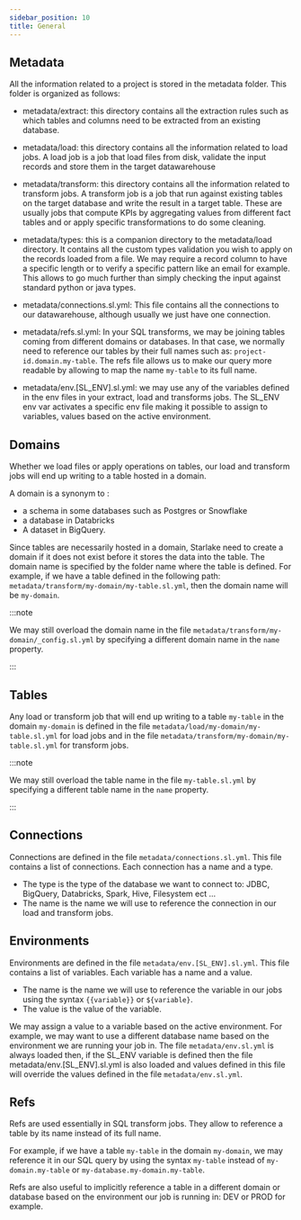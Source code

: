 ```yaml
---
sidebar_position: 10
title: General
---
```




## Metadata
All the information related to a project is stored in the metadata folder. This folder is organized as follows:

- metadata/extract: this directory contains all the extraction rules such as which tables and columns need to be extracted from an existing database.

- metadata/load: this directory contains all the information related to load jobs. A load job is a job that load files from disk,
validate the input records and store them in the target datawarehouse

- metadata/transform: this directory contains all the information related to transform jobs.
A transform job is a job that run against existing tables on the target database and write the result in a target table.
These are usually jobs that compute KPIs by aggregating values from different fact tables and or apply specific transformations to do some cleaning.

- metadata/types: this is a companion directory to the metadata/load directory.
It contains all the custom types validation you wish to apply on the records loaded from a file.
We may require a record column to have a specific length or to verify a specific pattern like an email for example.
This allows to go much further than simply checking the input against standard python or java types.

- metadata/connections.sl.yml: This file contains all the connections to our datawarehouse, although usually we just have one connection.

- metadata/refs.sl.yml: In your SQL transforms, we may be joining tables coming from different domains or databases.
In that case, we normally need to reference our tables by their full names such as: `project-id.domain.my-table`.
The refs file allows us to make our query more readable by allowing to map the name `my-table` to its full name.

- metadata/env.[SL_ENV].sl.yml: we may use any of the variables defined in the env files in your extract, load and transforms jobs.
The SL_ENV env var activates a specific env file making it possible to assign to variables, values based on the active environment.


## Domains

Whether we load files or apply operations on tables, our load and transform jobs will end up writing to a table hosted in a domain.

A domain is a synonym to :
- a schema in some databases such as Postgres or Snowflake
- a database in Databricks
- A dataset in BigQuery.

Since tables are necessarily hosted in a domain, Starlake need to create a domain if it does not exist before it stores the data into the table.
The domain name is specified by the folder name where the table is defined.
For example, if we have a table defined in the following path: `metadata/transform/my-domain/my-table.sl.yml`, then the domain name will be `my-domain`.

:::note

We may still overload the domain name in the file `metadata/transform/my-domain/_config.sl.yml` by specifying a different domain name in the `name` property.

:::


## Tables

Any load or transform job that will end up writing to a table `my-table` in the domain `my-domain`
is defined in the file `metadata/load/my-domain/my-table.sl.yml` for load jobs and in the file `metadata/transform/my-domain/my-table.sl.yml` for transform jobs.

:::note

We may still overload the table name in the file `my-table.sl.yml` by specifying a different table name in the `name` property.

:::

## Connections

Connections are defined in the file `metadata/connections.sl.yml`. This file contains a list of connections.
Each connection has a name and a type.
- The type is the type of the database we want to connect to: JDBC, BigQuery, Databricks, Spark, Hive, Filesystem ect ...
- The name is the name we will use to reference the connection in our load and transform jobs.

## Environments

Environments are defined in the file `metadata/env.[SL_ENV].sl.yml`. This file contains a list of variables.
Each variable has a name and a value.
- The name is the name we will use to reference the variable in our jobs using the syntax `{{variable}}` or `${variable}`.
- The value is the value of the variable.

We may assign a value to a variable based on the active environment.
For example, we may want to use a different database name based on the environment we are running your job in.
The file `metadata/env.sl.yml` is always loaded then, if the SL_ENV variable is defined then the file metadata/env.[SL_ENV].sl.yml is also loaded
and values defined in this file will override the values defined in the file `metadata/env.sl.yml`.


## Refs

Refs are used essentially in SQL transform jobs. They allow to reference a table by its name instead of its full name.

For example, if we have a table `my-table` in the domain `my-domain`, we may reference it in our SQL query by using the syntax `my-table` instead of `my-domain.my-table` or `my-database.my-domain.my-table`.

Refs are also useful to implicitly reference a table in a different domain or database based on the environment our job is running in: DEV or PROD for example.
